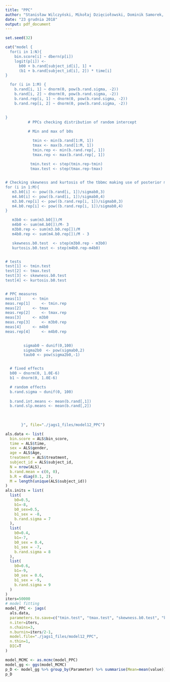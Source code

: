```yaml
---
title: "PPC"
author: "Stanisław Wilczyński, Mikołaj Dzięciołowski, Dominik Samorek, Michał Stypułkowski"
date: "23 grudnia 2018"
output: pdf_document
---
```

```r
set.seed(32)
```
```r
cat("model {
  for(i in 1:N){
    bin.score[i] ~ dbern(p[i])
    logit(p[i]) <- 
      b00 + b.rand[subject_id[i], 1] +  
      (b1 + b.rand[subject_id[i], 2]) * time[i]
}

  for (i in 1:M) {
    b.rand[i, 1] ~ dnorm(0, pow(b.rand.sigma, -2))
    b.rand[i, 2] ~ dnorm(0, pow(b.rand.sigma, -2))
    b.rand.rep[i, 1] ~ dnorm(0, pow(b.rand.sigma, -2))
    b.rand.rep[i, 2] ~ dnorm(0, pow(b.rand.sigma, -2))
	
         
}
          # PPCs checking distribution of random intercept

          # Min and max of b0s

            tmin <- min(b.rand[1:M, 1])
            tmax <- max(b.rand[1:M, 1])
            tmin.rep <- min(b.rand.rep[, 1])
            tmax.rep <- max(b.rand.rep[, 1])
     
           tmin.test <- step(tmin.rep-tmin)
           tmax.test <- step(tmax.rep-tmax)


# Checking skewness and kurtosis of the tbbmc making use of posterior mean
for (i in 1:M){
   m3.b0[i] <- pow((b.rand[i, 1])/sigmab0,3)
   m4.b0[i] <- pow((b.rand[i, 1])/sigmab0,4)
   m3.b0.rep[i] <- pow((b.rand.rep[i, 1])/sigmab0,3)
   m4.b0.rep[i] <- pow((b.rand.rep[i, 1])/sigmab0,4)
}  

   m3b0 <- sum(m3.b0[])/M
   m4b0 <- sum(m4.b0[])/M- 3
   m3b0.rep <- sum(m3.b0.rep[])/M
   m4b0.rep <- sum(m4.b0.rep[])/M - 3

   skewness.b0.test  <- step(m3b0.rep - m3b0)
   kurtosis.b0.test <- step(m4b0.rep-m4b0)


# tests
test[1] <- tmin.test
test[2] <- tmax.test
test[3] <- skewness.b0.test
test[4] <- kurtosis.b0.test


# PPC measures
meas[1] 	<- tmin
meas.rep[1] 	<- tmin.rep
meas[2] 	<- tmax
meas.rep[2] 	<- tmax.rep	
meas[3] 	<- m3b0
meas.rep[3] 	<- m3b0.rep	
meas[4] 	<- m4b0
meas.rep[4] 	<- m4b0.rep	
	

		sigmab0 ~ dunif(0,100)
		sigma2b0  <- pow(sigmab0,2)
		taub0 <- pow(sigma2b0,-1)


  # fixed effects
  b00 ~ dnorm(0, 1.0E-6)
  b1 ~ dnorm(0, 1.0E-6)

  # random effects
  b.rand.sigma ~ dunif(0, 100)
  
  b.rand.int.means <- mean(b.rand[,1])
  b.rand.slp.means <- mean(b.rand[,2])
	        
			
		
	   }", file="./jags1_files/model12_PPC")
```

```r
als.data <- list(
  bin.score = ALS$bin_score,
  time = ALS$time,
  sex = ALS$gender,
  age = ALS$Age,
  treatment = ALS$treatment,
  subject_id = ALS$subject_id,
  N = nrow(ALS),
  b.rand.mean = c(0, 0),
  b.R = diag(0.1, 2),
  M = length(unique(ALS$subject_id))
)
als.inits = list(
  list(
    b0=0.5,
    b1=-8,
    b0_sex=0.5,
    b1_sex = -8,
    b.rand.sigma = 7
  ),
  list(
    b0=0.4,
    b1=-7,
    b0_sex = 0.4,
    b1_sex = -7,
    b.rand.sigma = 8
  ),
  list(
    b0=0.6,
    b1=-9,
    b0_sex = 0.6,
    b1_sex = -9,
    b.rand.sigma = 9
  )
)
iters=50000
# model fitting
model_PPC <- jags(
  als.data,
  parameters.to.save=c("tmin.test", "tmax.test", "skewness.b0.test", "kurtosis.b0.test"),
  n.iter=iters,
  n.chains=3,
  n.burnin=iters/2-1,
  model.file="./jags1_files/model12_PPC",
  n.thin=1,
  DIC=T
)

model_MCMC <- as.mcmc(model_PPC)
model_gg <- ggs(model_MCMC)
p_D <- model_gg %>% group_by(Parameter) %>% summarise(Mean=mean(value))
p_D
```